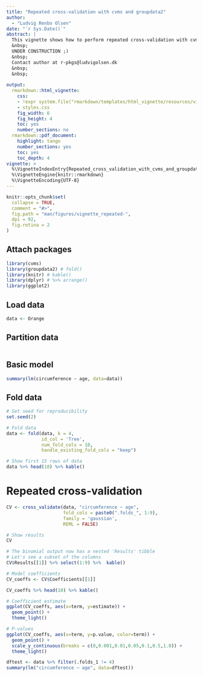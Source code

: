 ```yaml
---
title: "Repeated cross-validation with cvms and groupdata2"
author: 
  - "Ludvig Renbo Olsen"
date: "`r Sys.Date()`"
abstract: |
  This vignette shows how to perform repeated cross-validation with cvms and groupdata2.
  &nbsp;  
  UNDER CONSTRUCTION ;)
  &nbsp;  
  Contact author at r-pkgs@ludvigolsen.dk
  &nbsp;  
  &nbsp;  
  
output: 
  rmarkdown::html_vignette:
    css: 
    - !expr system.file("rmarkdown/templates/html_vignette/resources/vignette.css", package = "rmarkdown")
    - styles.css
    fig_width: 6
    fig_height: 4
    toc: yes
    number_sections: no
  rmarkdown::pdf_document:
    highlight: tango
    number_sections: yes
    toc: yes
    toc_depth: 4
vignette: >
  %\VignetteIndexEntry{Repeated_cross_validation_with_cvms_and_groupdata2}
  %\VignetteEngine{knitr::rmarkdown}
  %\VignetteEncoding{UTF-8}
---
```


```r
knitr::opts_chunk$set(
  collapse = TRUE,
  comment = "#>",
  fig.path = "man/figures/vignette_repeated-",
  dpi = 92,
  fig.retina = 2
)
```

## Attach packages
```r
library(cvms)
library(groupdata2) # fold()
library(knitr) # kable()
library(dplyr) # %>% arrange()
library(ggplot2)
```

## Load data


```r
data <- Orange
```

## Partition data

```r

```

## Basic model

```r
summary(lm(circumference ~ age, data=data))
```

## Fold data

```r
# Set seed for reproducibility
set.seed(2)

# Fold data 
data <- fold(data, k = 4,
             id_col = 'Tree',
             num_fold_cols = 10,
             handle_existing_fold_cols = "keep")

# Show first 15 rows of data
data %>% head(10) %>% kable()

```

# Repeated cross-validation

```r
CV <- cross_validate(data, "circumference ~ age", 
                     fold_cols = paste0(".folds_", 1:9), 
                     family = 'gaussian', 
                     REML = FALSE)

# Show results
CV

# The binomial output now has a nested 'Results' tibble
# Let's see a subset of the columns
CV$Results[[1]] %>% select(1:9) %>%  kable()
```


```r
# Model coefficients
CV_coeffs <- CV$Coefficients[[1]]

CV_coeffs %>% head(10) %>% kable()
```

```r
# Coefficient estimate
ggplot(CV_coeffs, aes(x=term, y=estimate)) +
  geom_point() +
  theme_light()

# P-values
ggplot(CV_coeffs, aes(x=term, y=p.value, color=term)) +
  geom_point() +
  scale_y_continuous(breaks = c(0,0.001,0.01,0.05,0.1,0.5,1.0)) + 
  theme_light()
```

```r
dftest <- data %>% filter(.folds_1 != 4)
summary(lm("circumference ~ age", data=dftest))
```


